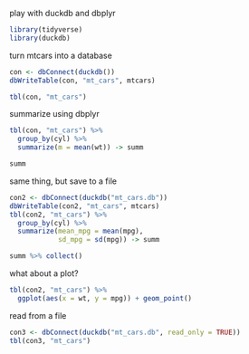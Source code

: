 play with duckdb and dbplyr

```r
library(tidyverse)
library(duckdb)
```

turn mtcars into a database

```r
con <- dbConnect(duckdb())
dbWriteTable(con, "mt_cars", mtcars)
```

```r
tbl(con, "mt_cars")
```

summarize using dbplyr

```r
tbl(con, "mt_cars") %>% 
  group_by(cyl) %>% 
  summarize(m = mean(wt)) -> summ
```

```r
summ
```

same thing, but save to a file

```r
con2 <- dbConnect(duckdb("mt_cars.db"))
dbWriteTable(con2, "mt_cars", mtcars)
tbl(con2, "mt_cars") %>% 
  group_by(cyl) %>% 
  summarize(mean_mpg = mean(mpg), 
            sd_mpg = sd(mpg)) -> summ
```

```r
summ %>% collect()
```

what about a plot?

```r
tbl(con2, "mt_cars") %>% 
  ggplot(aes(x = wt, y = mpg)) + geom_point()
```

read from a file

```r
con3 <- dbConnect(duckdb("mt_cars.db", read_only = TRUE))
tbl(con3, "mt_cars") 
```

